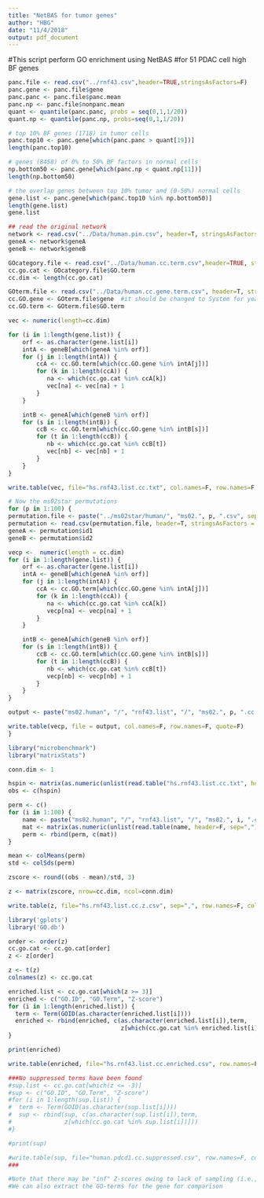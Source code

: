 ```yaml
---
title: "NetBAS for tumor genes"
author: "HBG"
date: "11/4/2018"
output: pdf_document
---
```


#This script perform GO enrichment using NetBAS
#for 51 PDAC cell high BF genes

```r
panc.file <- read.csv("../rnf43.csv",header=TRUE,stringsAsFactors=F)
panc.gene <- panc.file$gene
panc.panc <- panc.file$panc.mean
panc.np <- panc.file$nonpanc.mean
quant <- quantile(panc.panc, probs = seq(0,1,1/20))
quant.np <- quantile(panc.np, probs=seq(0,1,1/20))

# top 10% BF genes (1718) in tumor cells
panc.top10 <- panc.gene[which(panc.panc > quant[19])]
length(panc.top10)

# genes (8458) of 0% to 50% BF factors in normal cells
np.bottom50 <- panc.gene[which(panc.np < quant.np[11])]
length(np.bottom50)

# the overlap genes between top 10% tumor and (0-50%) normal cells
gene.list <- panc.gene[which(panc.top10 %in% np.bottom50)]
length(gene.list)
gene.list
```

```r
## read the original network
network <- read.csv("../Data/human.pin.csv", header=T, stringsAsFactors=F)
geneA <- network$geneA
geneB <- network$geneB

GOcategory.file <- read.csv("../Data/human.cc.term.csv",header=TRUE, stringsAsFactors=F)
cc.go.cat <- GOcategory.file$GO.term
cc.dim <- length(cc.go.cat)

GOterm.file <- read.csv("../Data/human.cc.gene.term.csv", header=T, stringsAsFactors=F)
cc.GO.gene <- GOterm.file$gene  #it should be changed to System for yeast pin
cc.GO.term <- GOterm.file$GO.term

vec <- numeric(length=cc.dim)

for (i in 1:length(gene.list)) {
    orf <- as.character(gene.list[i])
    intA <- geneB[which(geneA %in% orf)]
    for (j in 1:length(intA)) {
        ccA <- cc.GO.term[which(cc.GO.gene %in% intA[j])]
        for (k in 1:length(ccA)) {
           na <- which(cc.go.cat %in% ccA[k])
           vec[na] <- vec[na] + 1
        }
    }

    intB <- geneA[which(geneB %in% orf)]
    for (s in 1:length(intB)) {
        ccB <- cc.GO.term[which(cc.GO.gene %in% intB[s])]
        for (t in 1:length(ccB)) {
           nb <- which(cc.go.cat %in% ccB[t])
           vec[nb] <- vec[nb] + 1
        }
    }
}

write.table(vec, file="hs.rnf43.list.cc.txt", col.names=F, row.names=F, quote=F)
```

```r
# Now the ms02star permutations
for (p in 1:100) {
permutation.file <- paste("../ms02star/human/", "ms02.", p, ".csv", sep="")
permutation <- read.csv(permutation.file, header=T, stringsAsFactors = F)
geneA <- permutation$id1
geneB <- permutation$id2

vecp <-  numeric(length = cc.dim)
for (i in 1:length(gene.list)) {
    orf <- as.character(gene.list[i])
    intA <- geneB[which(geneA %in% orf)]
    for (j in 1:length(intA)) {
        ccA <- cc.GO.term[which(cc.GO.gene %in% intA[j])]
        for (k in 1:length(ccA)) {
           na <- which(cc.go.cat %in% ccA[k])
           vecp[na] <- vecp[na] + 1
        }
    }

    intB <- geneA[which(geneB %in% orf)]
    for (s in 1:length(intB)) {
        ccB <- cc.GO.term[which(cc.GO.gene %in% intB[s])]
        for (t in 1:length(ccB)) {
           nb <- which(cc.go.cat %in% ccB[t])
           vecp[nb] <- vecp[nb] + 1
        }
    }
}

output <- paste("ms02.human", "/", "rnf43.list", "/", "ms02.", p, ".cc.matrix.csv", sep="")

write.table(vecp, file = output, col.names=F, row.names=F, quote=F)
}

```

```r
library("microbenchmark")
library("matrixStats")

conn.dim <- 1

hspin <- matrix(as.numeric(unlist(read.table("hs.rnf43.list.cc.txt", header=F, sep=","))), nrow=cc.dim, ncol=conn.dim)
obs <- c(hspin)

perm <- c()
for (i in 1:100) {
    name <- paste("ms02.human", "/", "rnf43.list", "/", "ms02.", i, ".cc.matrix.csv", sep="")
    mat <- matrix(as.numeric(unlist(read.table(name, header=F, sep=","))), nrow=cc.dim, ncol=conn.dim)
    perm <- rbind(perm, c(mat))
}

mean <- colMeans(perm)
std <- colSds(perm)

zscore <- round((obs - mean)/std, 3)

z <- matrix(zscore, nrow=cc.dim, ncol=conn.dim)

write.table(z, file="hs.rnf43.list.cc.z.csv", sep=",", row.names=F, col.names=F, quote=F)
```

```r
library('gplots')
library('GO.db')

order <- order(z)
cc.go.cat <- cc.go.cat[order]
z <- z[order]

z <- t(z)
colnames(z) <- cc.go.cat

enriched.list <- cc.go.cat[which(z >= 3)]
enriched <- c("GO.ID", "GO.Term", "Z-score")
for (i in 1:length(enriched.list)) {
  term <- Term(GOID(as.character(enriched.list[i])))
  enriched <- rbind(enriched, c(as.character(enriched.list[i]),term,
                                z[which(cc.go.cat %in% enriched.list[i])]))
}

print(enriched)

write.table(enriched, file="hs.rnf43.list.cc.enriched.csv", row.names=F, col.names=F, quote=F, sep="\t")

###No suppressed terms have been found
#sup.list <- cc.go.cat[which(z <= -3)]
#sup <- c("GO.ID", "GO.Term", "Z-score")
#for (i in 1:length(sup.list)) {
#  term <- Term(GOID(as.character(sup.list[i])))
#  sup <- rbind(sup, c(as.character(sup.list[i]),term,
#               z[which(cc.go.cat %in% sup.list[i])]))
#}

#print(sup)

#write.table(sup, file="human.pdcd1.cc.suppressed.csv", row.names=F, col.names=F, quote=F, sep="\t")
###

#Note that there may be "inf" Z-scores owing to lack of sampling (i.e., zero in standard deviations)
#We can also extract the GO-terms for the gene for comparison

```

